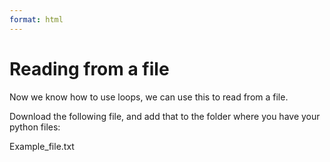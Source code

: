 ```yaml
---
format: html
---
```


# Reading from a file

Now we know how to use loops, we can use this to read from a file. 

Download the following file, and add that to the folder where you have your python files: 

Example_file.txt

